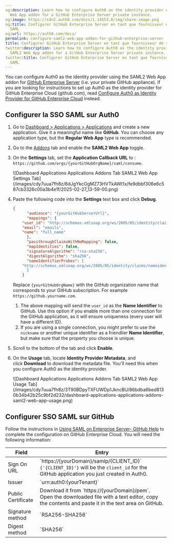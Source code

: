 ```yaml
---
og:description: Learn how to configure Auth0 as the identity provider using the SAML2
  Web App addon for a GitHub Enterprise Server private instance.
og:image: https://cdn2.auth0.com/docs/1.14553.0/img/share-image.png
og:title: Configurer GitHub Enterprise Server en tant que fournisseur de services
  SAML
og:url: https://auth0.com/docs/
permalink: configure-saml2-web-app-addon-for-github-enterprise-server
title: Configurer GitHub Enterprise Server en tant que fournisseur de services SAML
twitter:description: Learn how to configure Auth0 as the identity provider using the
  SAML2 Web App addon for a GitHub Enterprise Server private instance.
twitter:title: Configurer GitHub Enterprise Server en tant que fournisseur de services
  SAML
---
```


You can configure Auth0 as the <Tooltip tip="Identity Provider (IdP): Service that stores and manages digital identities." cta="View Glossary" href="/docs/glossary?term=identity+provider">identity provider</Tooltip> using the SAML2 Web App addon for [GitHub Enterprise Server](https://help.github.com/en/enterprise/2.16/admin/user-management/using-saml) (i.e. your private GitHub appliance). If you are looking for instructions to set up Auth0 as the identity provider for GitHub Enterprise Cloud (github.com), read [Configure Auth0 as Identity Provider for GitHub Enterprise Cloud](/docs/authenticate/single-sign-on/outbound-single-sign-on/configure-auth0-saml-identity-provider/configure-saml2-web-app-addon-for-github-enterprise-cloud) instead.

## Configurer la SSO SAML sur Auth0

1. Go to [Dashboard > Applications > Applications](https://manage.auth0.com/#/applications) and create a new application. Give it a meaningful name like **GitHub**. You can choose any application type, but the **Regular Web App** type is recommended.
2. Go to the [Addons](https://manage.auth0.com/#/applications/{yourClientId}/addons) tab and enable the **SAML2 Web App** toggle.
3. On the **Settings** tab, set the **Application Callback URL** to : `https://github.com/orgs/{yourGitHubOrgName}/saml/consume`.

   <Frame>![Dashboard Applications Applications Addons Tab SAML2 Web App Settings Tab](/images/cdy7uua7fh8z/6dJgYkcOgMZ73HVTkAWt1x/fe9dbbf306e6c587cb3326c00a3b4e1f/2025-02-27_13-59-00.png)</Frame>
4. Paste the following code into the **Settings** text box and click **Debug**.

   ```json lines
   {
         "audience": "{yourGitHubServerUrl}",
         "mappings": {
       "user_id": "http://schemas.xmlsoap.org/ws/2005/05/identity/claims/nameidentifier",
       "email": "emails",
       "name": "full_name"
         },
         "passthroughClaimsWithNoMapping": false,
         "mapIdentities": false,
         "signatureAlgorithm": "rsa-sha256",
         "digestAlgorithm": "sha256",
         "nameIdentifierProbes": [
       "http://schemas.xmlsoap.org/ws/2005/05/identity/claims/nameidentifier"
         ]
       }
   ```


   

   

   Replace `{yourGitHubOrgName}` with the GitHub organization name that corresponds to your GitHub subscription. For example `https://github.yourname.com`.
   1. The above mapping will send the `user_id` as the **Name Identifier** to GitHub. Use this option if you enable more than one connection for the GitHub application, as it will ensure uniqueness (every user will have a different ID).
   2. If you are using a single connection, you might prefer to use the `nickname` or another unique identifier as a friendlier **Name Identifier**, but make sure that the property you choose is unique.
5. Scroll to the bottom of the tab and click **Enable**.
6. On the **Usage** tab, locate **Identity Provider Metadata**, and click **Download** to download the metadata file. You'll need this when you configure Auth0 as the identity provider.

   <Frame>![Dashboard Applications Applications Addons Tab SAML2 Web App Usage Tab](/images/cdy7uua7fh8z/3T90BDpyTXFUWDp1JkncBU/86bdba6bed8130b34b42b25c9bf2d232/dashboard-applications-applications-addons-saml2-web-app-usage.png)</Frame>

## Configurer SSO SAML sur GitHub

Follow the instructions in [Using SAML on Enterprise Server- GitHub Help](https://help.github.com/en/enterprise/admin/user-management/using-saml#configuring-saml-settings) to complete the configuration on GitHub Enterprise Cloud. You will need the following information:

<table>
  <thead>
    <tr>
      <th>Field</th>
      <th>Entry</th>
    </tr>
  </thead>
  <tbody>
    <tr>
      <td>Sign On URL</td>
      <td>
        `https://{yourDomain}/samlp/{CLIENT_ID}`<br/>
        <code>{'{CLIENT_ID}'}</code> will be the <code>client_id</code> for the GitHub application you just created in Auth0.
      </td>
    </tr>
    <tr>
      <td>Issuer</td>
      <td>`urn:auth0:{yourTenant}`</td>
    </tr>
    <tr>
      <td>Public Certificate</td>
      <td>
        Download it from `https://{yourDomain}/pem`. Open the downloaded file with a text editor, copy the contents and paste it in the text area on GitHub.
      </td>
    </tr>
    <tr>
      <td>Signature method</td>
      <td>`RSA256-SHA256`</td>
    </tr>
    <tr>
      <td>Digest method</td>
      <td>`SHA256`</td>
    </tr>
  </tbody>
</table>